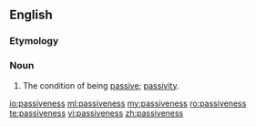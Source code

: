==English==

===Etymology===
{{suffix|passive|ness|lang=en}}

===Noun===
{{en-noun|-}}

# The condition of being [[passive]]; [[passivity]].

[[io:passiveness]]
[[ml:passiveness]]
[[my:passiveness]]
[[ro:passiveness]]
[[te:passiveness]]
[[vi:passiveness]]
[[zh:passiveness]]